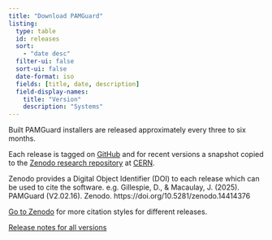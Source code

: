 ```yaml
---
title: "Download PAMGuard"
listing: 
  type: table
  id: releases
  sort: 
    - "date desc"
  filter-ui: false
  sort-ui: false
  date-format: iso
  fields: [title, date, description]
  field-display-names: 
    title: "Version"
    description: "Systems"
---
```


Built PAMGuard installers are released approximately every three to six months.

Each release is tagged on [GitHub](https://github.com/PAMGuard/PAMGuard/releases) and for recent versions a snapshot copied to the [Zenodo research repository](https://doi.org/10.5281/zenodo.13378950) at [CERN](https://home.cern/about).

Zenodo provides a Digital Object Identifier (DOI) to each release which can be used to cite the software. e.g. Gillespie, D., & Macaulay, J. (2025). PAMGuard (V2.02.16). Zenodo. https://doi.org/10.5281/zenodo.14414376

[Go to Zenodo](https://zenodo.org/records/13951593) for more citation styles for different releases.

::: {#releases}
:::

[Release notes for all versions](../releasenotes.qmd)
